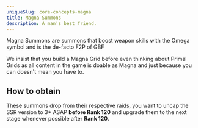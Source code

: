 ```yaml
---
uniqueSlug: core-concepts-magna
title: Magna Summons
description: A man's best friend.
---
```


Magna Summons are summons that boost weapon skills with the
Omega symbol and is the de-facto F2P of GBF

We insist that you build a Magna Grid before even thinking about Primal Grids as
all content in the game is doable as Magna and just because you can doesn't mean you have to.

## How to obtain

These summons drop from their respective raids, you want to uncap the SSR version to 3\* ASAP **before Rank 120**
and upgrade them to the next stage whenever possible after **Rank 120**.

